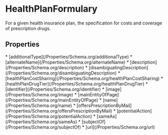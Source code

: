   
# HealthPlanFormulary

For a given health insurance plan, the specification for costs and coverage of prescription drugs.

## Properties

<Grid>
* [additionalType](/Properties/Schema.org/additionalType)
* [alternateName](/Properties/Schema.org/alternateName)
* [description](/Properties/Schema.org/description)
* [disambiguatingDescription](/Properties/Schema.org/disambiguatingDescription)
* [healthPlanCostSharing](/Properties/Schema.org/healthPlanCostSharing)
* [healthPlanDrugTier](/Properties/Schema.org/healthPlanDrugTier)
* [identifier](/Properties/Schema.org/identifier)
* [image](/Properties/Schema.org/image)
* [mainEntityOfPage](/Properties/Schema.org/mainEntityOfPage)
* [name](/Properties/Schema.org/name)
* [offersPrescriptionByMail](/Properties/Schema.org/offersPrescriptionByMail)
* [potentialAction](/Properties/Schema.org/potentialAction)
* [sameAs](/Properties/Schema.org/sameAs)
* [subjectOf](/Properties/Schema.org/subjectOf)
* [url](/Properties/Schema.org/url)
</Grid>

